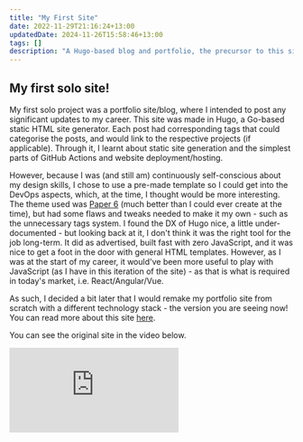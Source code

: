 ```yaml
---
title: "My First Site"
date: 2022-11-29T21:16:24+13:00
updatedDate: 2024-11-26T15:58:46+13:00
tags: []
description: "A Hugo-based blog and portfolio, the precursor to this site"
---
```


## My first solo site!

My first solo project was a portfolio site/blog, where I intended to post any significant updates to my career. This site was made in Hugo, a Go-based static HTML site generator. Each post had corresponding tags that could categorise the posts, and would link to the respective projects (if applicable). Through it, I learnt about static site generation and the simplest parts of GitHub Actions and website deployment/hosting.

However, because I was (and still am) continuously self-conscious about my design skills, I chose to use a pre-made template so I could get into the DevOps aspects, which, at the time, I thought would be more interesting. The theme used was [Paper 6](https://github.com/nanxiaobei/hugo-paper) (much better than I could ever create at the time), but had some flaws and tweaks needed to make it my own - such as the unnecessary tags system. I found the DX of Hugo nice, a little under-documented - but looking back at it, I don't think it was the right tool for the job long-term. It did as advertised, built fast with zero JavaScript, and it was nice to get a foot in the door with general HTML templates. However, as I was at the start of my career, it would've been more useful to play with JavaScript (as I have in this iteration of the site) - as that is what is required in today's market, i.e. React/Angular/Vue.

As such, I decided a bit later that I would remake my portfolio site from scratch with a different technology stack - the version you are seeing now! You can read more about this site [here](/about).

You can see the original site in the video below.

<iframe
  className="w-80 md:w-1/2 aspect-video"
  src="https://www.youtube.com/embed/8iigH3yflAA"
  title="YouTube video player"
  frameborder="0"
  allow="accelerometer; autoplay; clipboard-write; encrypted-media; gyroscope; picture-in-picture; web-share"
  referrerpolicy="strict-origin-when-cross-origin"
  allowfullscreen
></iframe>
